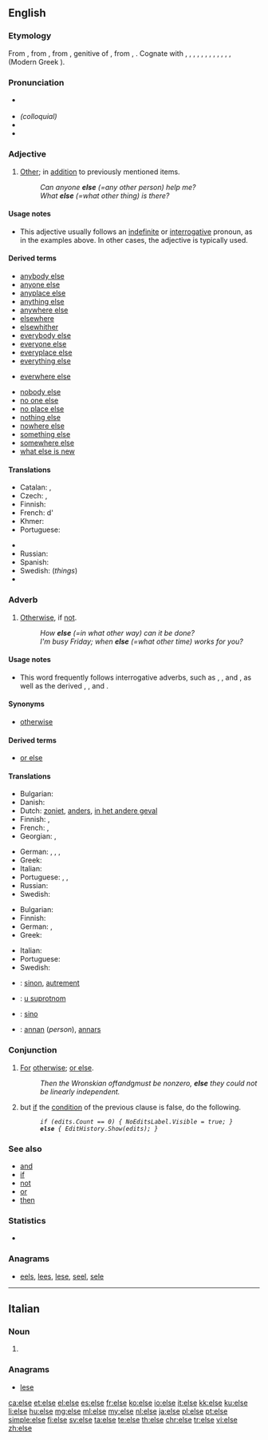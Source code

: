 {{also|Else}}
==English==

===Etymology===
From {{etyl|enm|en}}, from {{etyl|ang|en}} {{term|elles||other, otherwise, different|lang=ang}}, from {{etyl|gem-pro|en}} {{term/t|gem-pro|*aljas||of another, of something else}}, genitive of {{term/t|gem-pro|*aljaz||other}}, from {{etyl|ine-pro|en}} {{term/t|ine-pro|*h₂elios}}, {{term/t|ine-pro|*al-||other|pos=pronoun}}. Cognate with {{etyl|ofs|-}} {{term|elles||other|lang=ofs}}, {{etyl|goh|-}} {{term|elles|lang=goh}}, {{term|ellies||other|lang=goh}}, {{etyl|da|-}} {{term|eller||or|lang=da}}, {{etyl|da|-}} {{term|ellers||otherwise|lang=da}}, {{etyl|sv|-}} {{term|eljes|lang=sv}}, {{term|eljest||or else, otherwise|lang=sv}}, {{etyl|no|-}} {{term|elles||else, otherwise|lang=no|lang=nn}}, {{etyl|got|-}} {{term|𐌰𐌻𐌾𐌹𐍃||tr=aljis|other|lang=got|sc=Goth}}, {{etyl|la|-}} {{term|alius||other, another|lang=la}}, {{etyl|grc|-}} {{term|ἄλλος|tr=állos|lang=grc}}, {{grc-alt|αἶλος|dial=ark}}, (Modern Greek {{term|αλλιώς||tr=alliṓs|otherwise, else|lang=el}}).

===Pronunciation===
* {{a|RP|US}} {{IPA|/ɛls/}}
* ''(colloquial)'' {{IPA|/ɛlts/}}
* {{audio|en-us-else.ogg|Audio (US)}}
* {{rhymes|ɛls}}

===Adjective===
{{en-adj|-}}

# [[other|Other]]; in [[addition]] to previously mentioned items.
#: ''Can anyone '''else''' (=any other person) help me?''
#: ''What '''else''' (=what other thing) is there?''

====Usage notes====
* This adjective usually follows an [[indefinite]] or [[interrogative]] pronoun, as in the examples above. In other cases, the adjective {{term|other}} is typically used.

====Derived terms====
{{rel-top|Terms derived from the adjective ''else''}}
* [[anybody else]]
* [[anyone else]]
* [[anyplace else]]
* [[anything else]]
* [[anywhere else]]
* [[elsewhere]]
* [[elsewhither]]
* [[everybody else]]
* [[everyone else]]
* [[everyplace else]]
* [[everything else]]
{{rel-mid}}
* [[everwhere else]]
<!-- do not add "how else" here; "else" is an adverb in this expression-->
* [[nobody else]]
* [[no one else]]
* [[no place else]]
* [[nothing else]]
* [[nowhere else]]
* [[something else]]
* [[somewhere else]]
* [[what else is new]]
<!-- do not add "what else", "when else", etc, here; "else" is an adverb in these expressions-->
{{rel-bottom}}

====Translations====
{{trans-top|other}}
* Catalan: {{t+|ca|més}}, {{t-|ca|altre}}
* Czech: {{t+|cs|jiný}}, {{t+|cs|ostatní}}
* Finnish: {{t+|fi|muu}}
* French: d'{{t+|fr|autre}}
* Khmer: {{t+|km|ទៀត|tr=tiet|sc=Khmr}}
* Portuguese: {{t+|pt|mais}}
{{trans-mid}}
* {{trreq|ro}}
* Russian: {{t+|ru|ещё|tr=ješčó|sc=Cyrl}}
* Spanish: {{t+|es|más}}
* Swedish: {{t+|sv|annat}} (''things'')
* {{trreq|vo}}
{{trans-bottom}}

===Adverb===
{{en-adv|-}}

# [[otherwise|Otherwise]], if [[not]].
#: ''How '''else''' (=in what other way) can it be done?''
#: ''I'm busy Friday; when '''else''' (=what other time) works for you?''

====Usage notes====
* {{sense|otherwise}} This word frequently follows interrogative adverbs, such as {{term|how}}, {{term|why}}, and {{term|when}}, as well as the derived {{term|however}}, {{term|why ever}}, and {{term|whenever}}.

====Synonyms====
* [[otherwise]]

====Derived terms====
* [[or else]]

====Translations====
{{trans-top|word that implies any result with the exception of the one being referred to}}
* Bulgarian: {{t-|bg|иначе, освен това}}
* Danish: {{t-|da|ellers}}
* Dutch: [[zoniet]], [[anders]], [[in het andere geval]]
* Finnish: {{t+|fi|muuten}}, {{t-|fi|muutoin}}
* French: {{t+|fr|sinon}}, {{t+|fr|autrement}}
* Georgian: {{t-|ka|სხვანაირად|tr=sxvanairad|sc=Geor}},  {{t-|ka|სხვაგვარად|tr=sxvagvarad|sc=Geor}}
{{trans-mid}}
* German: {{t+|de|sonst}}, {{t+|de|anders}}, {{t+|de|andernfalls}}, {{t+|de|ansonsten}}
* Greek: {{t+|el|αλλιώς||tr=alliós}}
* Italian: {{t+|it|altro}}
* Portuguese: {{t+|pt|senão}}, {{t+|pt|em vez de}}, {{t-|pt|além disso}}
* Russian: {{t+|ru|иначе|tr=ináče, ínače|sc=Cyrl}}
* Swedish: {{t+|sv|annars}}
{{trans-bottom}}

{{trans-top|statement in computing that indicates the result of a conditional statement (if) evaluating as false}}
* Bulgarian: {{t+|bg|иначе}}
* Finnish: {{t+|fi|muuten}}
* German: {{t-|de|else}}, {{t+|de|sonst}}
* Greek: {{t+|el|αλλιώς||tr=alliós}}
{{trans-mid}}
* Italian: {{t+|it|altrimenti}}
* Portuguese: {{t+|pt|senão}}
* Swedish: {{t+|sv|annars}}
{{trans-bottom}}

{{checktrans-top}}
* {{ttbc|fr}}: [[sinon]], [[autrement]]
* {{ttbc|sh}}: [[u suprotnom]]
* {{ttbc|es}}: [[sino]]
* {{ttbc|sv}}: [[annan]] (''person''), [[annars]]
{{trans-bottom}}

===Conjunction===
{{en-con}}

# [[for|For]] [[otherwise]]; [[or else]].
#: ''Then the Wronskian of ''f'' and ''g'' must be nonzero, '''else''' they could not be linearly independent.''
# {{context|computing|in many programming languages and [[pseudocode]]|lang=en}} but [[if]] the [[condition]] of the previous {{term|if}} clause is false, do the following.
#: ''<tt>if (edits.Count == 0) { NoEditsLabel.Visible = true; }</tt>''
#: ''<tt>'''else''' { EditHistory.Show(edits); }</tt>''

===See also===
* [[and]]
* [[if]]
* [[not]]
* [[or]]
* [[then]]

===Statistics===
* {{rank|stand|past|suppose|503|else|entered|none|river}}

===Anagrams===
* [[eels#English|eels]], [[lees#English|lees]], [[lese#English|lese]], [[seel#English|seel]], [[sele#English|sele]]

----
==Italian==

===Noun===
{{head|it}} {{f}}

# {{plural of|elsa|lang=it}}

===Anagrams===
* [[lese#Italian|lese]]

[[ca:else]]
[[et:else]]
[[el:else]]
[[es:else]]
[[fr:else]]
[[ko:else]]
[[io:else]]
[[it:else]]
[[kk:else]]
[[ku:else]]
[[li:else]]
[[hu:else]]
[[mg:else]]
[[ml:else]]
[[my:else]]
[[nl:else]]
[[ja:else]]
[[pl:else]]
[[pt:else]]
[[simple:else]]
[[fi:else]]
[[sv:else]]
[[ta:else]]
[[te:else]]
[[th:else]]
[[chr:else]]
[[tr:else]]
[[vi:else]]
[[zh:else]]